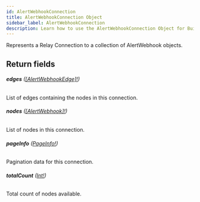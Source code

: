 ```yaml
---
id: AlertWebhookConnection
title: AlertWebhookConnection Object
sidebar_label: AlertWebhookConnection
description: Learn how to use the AlertWebhookConnection Object for Builder's API.
---
```


Represents a Relay Connection to a collection of AlertWebhook objects.

## Return fields

###### <b>edges</b> ([[AlertWebhookEdge]!](/self-managed/composer/builder/api/schema/object/AlertWebhookEdge.mdx))

List of edges containing the nodes in this connection.

###### <b>nodes</b> ([[AlertWebhook]!](/self-managed/composer/builder/api/schema/object/AlertWebhook.mdx))

List of nodes in this connection.

###### <b>pageInfo</b> ([PageInfo!](/self-managed/composer/builder/api/schema/object/PageInfo.mdx))

Pagination data for this connection.

###### <b>totalCount</b> ([Int!](/self-managed/composer/builder/api/schema/scalar/Int.mdx))

Total count of nodes available.
